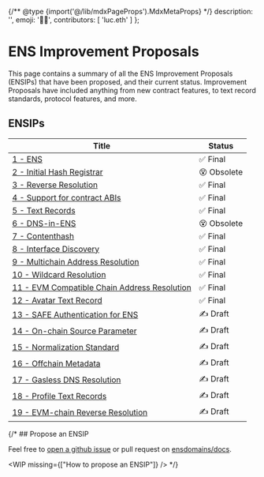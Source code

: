 
{/** @type {import('@/lib/mdxPageProps').MdxMetaProps} */}
    description: '',
    emoji: '🧑‍🏫',
    contributors: [
        'luc.eth'
    ]
};

# ENS Improvement Proposals

This page contains a summary of all the ENS Improvement Proposals (ENSIPs) that have been proposed, and their current status.
Improvement Proposals have included anything from new contract features, to text record standards, protocol features, and more.

## ENSIPs

| Title | Status |
| ----- | ------ |
| [1 - ENS](/ensip/1) | ✅ Final |
| [2 - Initial Hash Registrar](/ensip/2) | 😵 Obsolete |
| [3 - Reverse Resolution](/ensip/3) | ✅ Final |
| [4 - Support for contract ABIs](/ensip/4) | ✅ Final |
| [5 - Text Records](/ensip/5) | ✅ Final |
| [6 - DNS-in-ENS](/ensip/6) | 😵 Obsolete |
| [7 - Contenthash](/ensip/7) | ✅ Final |
| [8 - Interface Discovery](/ensip/8) | ✅ Final |
| [9 - Multichain Address Resolution](/ensip/9) | ✅ Final |
| [10 - Wildcard Resolution](/ensip/10) | ✅ Final |
| [11 - EVM Compatible Chain Address Resolution](/ensip/11) | ✅ Final |
| [12 - Avatar Text Record](/ensip/12) | ✅ Final |
| [13 - SAFE Authentication for ENS](/ensip/13) | ✍️ Draft |
| [14 - On-chain Source Parameter](/ensip/14) | ✍️ Draft |
| [15 - Normalization Standard](/ensip/15) | ✍️ Draft |
| [16 - Offchain Metadata](/ensip/16) | ✍️ Draft |
| [17 - Gasless DNS Resolution](/ensip/17) | ✍️ Draft |
| [18 - Profile Text Records](/ensip/18) | ✍️ Draft |
| [19 - EVM-chain Reverse Resolution](/ensip/19) | ✍️ Draft |

{/* ## Propose an ENSIP 

Feel free to [open a github issue](https://github.com/ensdomains/docs) or pull request on [ensdomains/docs](https://github.com/ensdomains/docs).

<WIP missing={["How to propose an ENSIP"]} /> */}

